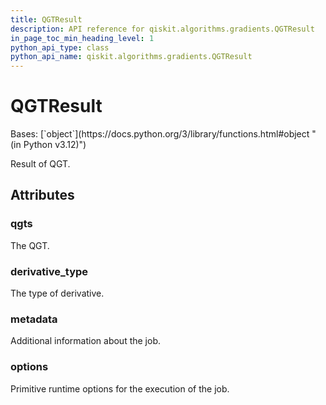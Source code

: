 ```yaml
---
title: QGTResult
description: API reference for qiskit.algorithms.gradients.QGTResult
in_page_toc_min_heading_level: 1
python_api_type: class
python_api_name: qiskit.algorithms.gradients.QGTResult
---
```


# QGTResult

<Class id="qiskit.algorithms.gradients.QGTResult" isDedicatedPage={true} github="https://github.com/qiskit/qiskit/tree/stable/0.45/qiskit/algorithms/gradients/base/qgt_result.py" signature="qiskit.algorithms.gradients.QGTResult(qgts, derivative_type, metadata, options)">
  Bases: [`object`](https://docs.python.org/3/library/functions.html#object "(in Python v3.12)")

  Result of QGT.

  ## Attributes

  ### qgts

  <Attribute id="qiskit.algorithms.gradients.QGTResult.qgts" name="qgts" attributeTypeHint="list[numpy.ndarray]">
    The QGT.
  </Attribute>

  ### derivative\_type

  <Attribute id="qiskit.algorithms.gradients.QGTResult.derivative_type" name="derivative_type" attributeTypeHint="DerivativeType">
    The type of derivative.
  </Attribute>

  ### metadata

  <Attribute id="qiskit.algorithms.gradients.QGTResult.metadata" name="metadata" attributeTypeHint="list[dict[str, Any]]">
    Additional information about the job.
  </Attribute>

  ### options

  <Attribute id="qiskit.algorithms.gradients.QGTResult.options" name="options" attributeTypeHint="Options">
    Primitive runtime options for the execution of the job.
  </Attribute>
</Class>

